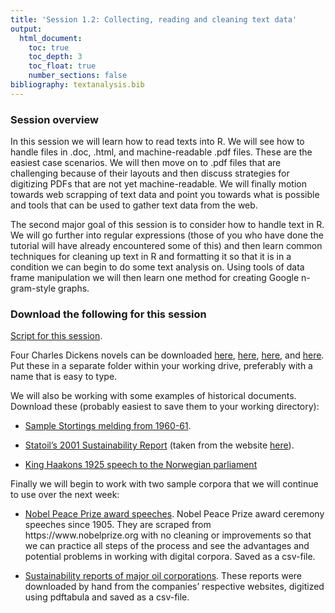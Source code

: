 ```yaml
---
title: 'Session 1.2: Collecting, reading and cleaning text data'
output:
  html_document:
    toc: true
    toc_depth: 3
    toc_float: true
    number_sections: false
bibliography: textanalysis.bib
---
```


### Session overview

In this session we will learn how to read texts into R. We will see how to handle files in .doc, .html, and machine-readable .pdf files. These are the easiest case scenarios. We will then move on to .pdf files that are challenging because of their layouts and then discuss strategies for digitizing PDFs that are not yet machine-readable. We will finally motion towards web scrapping of text data and point you towards what is possible and tools that can be used to gather text data from the web.

The second major goal of this session is to consider how to handle text in R. We will go further into regular expressions (those of you who have done the tutorial will have already encountered some of this) and then learn common techniques for cleaning up text in R and formatting it so that it is in a condition we can begin to do some text analysis on. Using tools of data frame manipulation we will then learn one method for creating Google n-gram-style graphs.

### Download the following for this session

[Script for this session](scripts/Day1-reading-cleaning.R).

Four Charles Dickens novels can be downloaded [here](data/dickens/A Christmas Carol - Charles Dickens - 1843.pdf), [here](data/dickens/David Copperfield - Charles Dickens - 1850.txt), [here](data/dickens/Hard Times - Charles Dickens - 1854.docx), and [here](data/dickens/Oliver Twist - Charles Dickens - 1838.html). Put these in a separate folder within your working drive, preferably with a name that is easy to type.

We will also be working with some examples of historical documents. Download these (probably easiest to save them to your working directory):

* [Sample Stortings melding from 1960-61](data/stmeld8_kongo.pdf).

* [Statoil's 2001 Sustainability Report](data/sustainability-report-2001-equinor.pdf) (taken from the website [here](https://www.equinor.com/sustainability/sustainability-reports-archive)).

* [King Haakons 1925 speech to the Norwegian parliament](data/Storting_KongHaakon_1925.pdf)

Finally we will begin to work with two sample corpora that we will continue to use over the next week:

* [Nobel Peace Prize award speeches](data/NobelPeace.csv).
Nobel Peace Prize award ceremony speeches since 1905. They are scraped from https://www.nobelprize.org with no cleaning or improvements so that we can practice all steps of the process and see the advantages and potential problems in working with digital corpora. Saved as a csv-file.

* [Sustainability reports of major oil corporations](data/srps.csv). 
These reports were downloaded by hand from the companies' respective websites, digitized using pdftabula and saved as a csv-file.